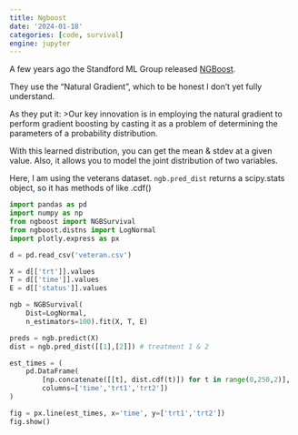 ```yaml
---
title: Ngboost
date: '2024-01-18'
categories: [code, survival]
engine: jupyter
---
```


A few years ago the Standford ML Group released [NGBoost](https://stanfordmlgroup.github.io/projects/ngboost/).

They use the "Natural Gradient", which to be honest I don't yet fully understand.

As they put it:
>Our key innovation is in employing the natural gradient to perform gradient boosting by casting it as a problem of determining the parameters of a probability distribution.

With this learned distribution, you can get the mean & stdev at a given value. Also, it allows you to model the joint distribution of two variables.

Here, I am using the veterans dataset. `ngb.pred_dist` returns a scipy.stats object, so it has methods of like .cdf()

```python
import pandas as pd
import numpy as np
from ngboost import NGBSurvival
from ngboost.distns import LogNormal
import plotly.express as px

d = pd.read_csv('veteran.csv')

X = d[['trt']].values
T = d[['time']].values
E = d[['status']].values

ngb = NGBSurvival(
    Dist=LogNormal,
    n_estimators=100).fit(X, T, E)

preds = ngb.predict(X)
dist = ngb.pred_dist([[1],[2]]) # treatment 1 & 2

est_times = (
    pd.DataFrame(
        [np.concatenate([[t], dist.cdf(t)]) for t in range(0,250,2)],
        columns=['time','trt1','trt2'])
)

fig = px.line(est_times, x='time', y=['trt1','trt2'])
fig.show()
```